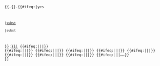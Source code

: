 <code><nowiki>{{</nowiki>-{}-{{#ifeq:{{{link subst|yes}}}|yes
 |[[Help:替换引用|subst]]
 |subst
}}:[[{{transclude|{{{1}}}}}|{{{1}}}]]<!--
-->{{#ifeq:{{{2|+}}}|{{{2|-}}}|&#124;{{{2}}}}}<!--
-->{{#ifeq:{{{3|+}}}|{{{3|-}}}|&#124;{{{3}}}}}<!--
-->{{#ifeq:{{{4|+}}}|{{{4|-}}}|&#124;{{{4}}}}}<!--
-->{{#ifeq:{{{5|+}}}|{{{5|-}}}|&#124;{{{5}}}}}<!--
-->{{#ifeq:{{{6|+}}}|{{{6|-}}}|&#124;{{{6}}}}}<!--
-->{{#ifeq:{{{7|+}}}|{{{7|-}}}|&#124;{{{7}}}}}<!--
-->{{#ifeq:{{{8|+}}}|{{{8|-}}}|&#124;{{{8}}}}}<!--
-->{{#ifeq:{{{9|+}}}|{{{9|-}}}|&#124;{{{9}}}}}<!--
-->{{#ifeq:{{{10|+}}}|{{{10|-}}}|&#124;{{{10}}}}}<!--
-->{{#ifeq:{{{11|+}}}|{{{11|-}}}|&#124;<i>……</i>}}<!--
--><nowiki>}}</nowiki></code><noinclude>
{{Documentation}}
</noinclude>